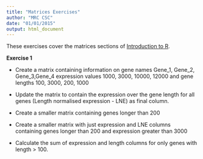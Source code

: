 ```yaml
---
title: "Matrices Exercises"
author: "MRC CSC"
date: "01/01/2015"
output: html_document
---
```



These exercises cover the matrices sections of [Introduction to R]("introToR_Day1.html").

**Exercise 1**

- Create a matrix containing information on gene names Gene_1, Gene_2, Gene_3,Gene_4 expression values 1000, 3000, 10000, 12000 and gene lengths 100, 3000, 200, 1000

- Update the matrix to contain the expression over the gene length for all genes (Length normalised expression - LNE) as final column.

- Create a smaller matrix containing genes longer than 200

- Create a smaller matrix with just expression and LNE columns containing genes longer than 200 and expression greater than 3000

- Calculate the sum of expression and length columns for only genes with length > 100.
